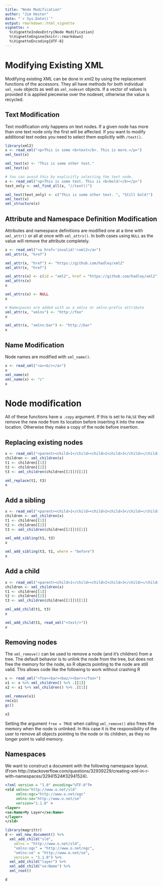 ```yaml
---
title: "Node Modification"
author: "Jim Hester"
date: "`r Sys.Date()`"
output: rmarkdown::html_vignette
vignette: >
  %\VignetteIndexEntry{Node Modification}
  %\VignetteEngine{knitr::rmarkdown}
  %\VignetteEncoding{UTF-8}
---
```


# Modifying Existing XML

Modifying existing XML can be done in xml2 by using the replacement functions
of the accessors. They all have methods for both individual `xml_node` objects
as well as `xml_nodeset` objects. If a vector of values is provided it is
applied piecewise over the nodeset, otherwise the value is recycled.

## Text Modification ##

Text modification only happens on text nodes. If a given node has more than one
text node only the first will be affected. If you want to modify additional
text nodes you need to select them explicitly with `/text()`.

```r
library(xml2)
x <- read_xml("<p>This is some <b>text</b>. This is more.</p>")
xml_text(x)

xml_text(x) <- "This is some other text."
xml_text(x)

# You can avoid this by explicitly selecting the text node.
x <- read_xml("<p>This is some text. This is <b>bold!</b></p>")
text_only <- xml_find_all(x, "//text()")

xml_text(text_only) <- c("This is some other text. ", "Still bold!")
xml_text(x)
xml_structure(x)
```

## Attribute and Namespace Definition Modification ##

Attributes and namespace definitions are modified one at a time with
`xml_attr()` or all at once with `xml_attrs()`. In both cases using `NULL` as
the value will remove the attribute completely.

```r
x <- read_xml("<a href='invalid!'>xml2</a>")
xml_attr(x, "href")

xml_attr(x, "href") <- "https://github.com/hadley/xml2"
xml_attr(x, "href")

xml_attrs(x) <- c(id = "xml2", href = "https://github.com/hadley/xml2")
xml_attrs(x)
x

xml_attrs(x) <- NULL
x

# Namespaces are added with as a xmlns or xmlns:prefix attribute
xml_attr(x, "xmlns") <- "http://foo"
x

xml_attr(x, "xmlns:bar") <- "http://bar"
x
```

## Name Modification ##

Node names are modified with `xml_name()`.

```r
x <- read_xml("<a><b/></a>")
x
xml_name(x)
xml_name(x) <- "c"
x
```

# Node modification #
All of these functions have a `.copy` argument. If this is set to `FALSE` they
will remove the new node from its location before inserting it into the new
location. Otherwise they make a copy of the node before insertion.

## Replacing existing nodes ##
```r
x <- read_xml("<parent><child>1</child><child>2<child>3</child></child></parent>")
children <- xml_children(x)
t1 <- children[[1]]
t2 <- children[[2]]
t3 <- xml_children(children[[2]])[[1]]

xml_replace(t1, t3)
x
```

## Add a sibling ##
```r
x <- read_xml("<parent><child>1</child><child>2<child>3</child></child></parent>")
children <- xml_children(x)
t1 <- children[[1]]
t2 <- children[[2]]
t3 <- xml_children(children[[2]])[[1]]

xml_add_sibling(t1, t3)
x

xml_add_sibling(t3, t1, where = "before")
x
```

## Add a child ##
```r
x <- read_xml("<parent><child>1</child><child>2<child>3</child></child></parent>")
children <- xml_children(x)
t1 <- children[[1]]
t2 <- children[[2]]
t3 <- xml_children(children[[2]])[[1]]

xml_add_child(t1, t3)
x

xml_add_child(t1, read_xml("<test/>"))
x
```

## Removing nodes ##
The `xml_remove()` can be used to remove a node (and it's children) from a
tree. The default behavior is to unlink the node from the tree, but does not
free the memory for the node, so R objects pointing to the node are still
valid. This allows code like the following to work without crashing R

```r
x <- read_xml("<foo><bar><baz/><bar></foo>")
x1 <- x %>% xml_children() %>% .[[1]]
x2 <- x1 %>% xml_children() %>% .[[1]]

xml_remove(x1)
rm(x1)
gc()

x2
```

Setting the argument `free = TRUE` when calling `xml_remove()`
also frees the memory when the node is unlinked. In this case it is the
responsibility of the user to remove all objects pointing to the node or its
children, as they no longer point to valid memory.

## Namespaces ##

We want to construct a document with the following namespace layout. (From
http://stackoverflow.com/questions/32939229/creating-xml-in-r-with-namespaces/32941524#32941524).
```xml
<?xml version = "1.0" encoding="UTF-8"?>
<sld xmlns="http://www.o.net/sld"
     xmlns:ogc="http://www.o.net/ogc"
     xmlns:se="http://www.o.net/se"
     version="1.1.0" >
<layer>
<se:Name>My Layer</se:Name>
</layer>
</sld>
```

```r
library(magrittr)
d <- xml_new_document() %>%
  xml_add_child("sld",
    xmlns = "http://www.o.net/sld",
    "xmlns:ogc" = "http://www.o.net/ogc",
    "xmlns:se" = "http://www.o.net/se",
    version = "1.1.0") %>%
  xml_add_child("layer") %>%
  xml_add_child("se:Name") %>%
  xml_root()

d
```
